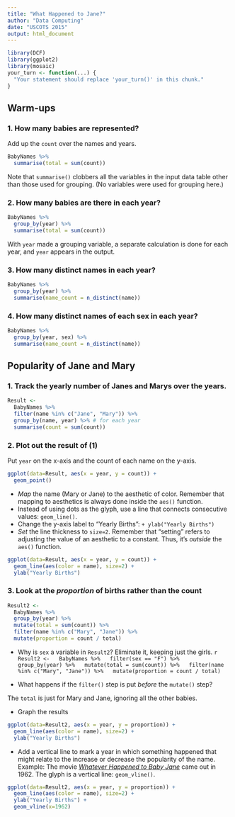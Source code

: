 ```yaml
---
title: "What Happened to Jane?"
author: "Data Computing"
date: "USCOTS 2015"
output: html_document
---
```


```r
library(DCF)
library(ggplot2)
library(mosaic)
your_turn <- function(...) {
  "Your statement should replace 'your_turn()' in this chunk."
}
```


## Warm-ups


### 1. How many babies are represented?

Add up the `count` over the names and years.  

```r
BabyNames %>%
  summarise(total = sum(count)) 
```

Note that `summarise()` clobbers all the variables in the input data table other than those used for grouping. (No variables were used for grouping here.)


### 2. How many babies are there in each year?

```r
BabyNames %>% 
  group_by(year) %>% 
  summarise(total = sum(count)) 
```

With `year` made a grouping variable, a separate calculation is done for each year, and `year` appears in the output.

### 3. How many distinct names in each year?

```r
BabyNames %>%
  group_by(year) %>%
  summarise(name_count = n_distinct(name))
```

### 4. How many distinct names of each sex in each year?

```r
BabyNames %>%
  group_by(year, sex) %>%
  summarise(name_count = n_distinct(name))
```

## Popularity of Jane and Mary

### 1. Track the yearly number of Janes and Marys over the years.

```r
Result <-
  BabyNames %>%
  filter(name %in% c("Jane", "Mary")) %>% 
  group_by(name, year) %>% # for each year
  summarise(count = sum(count))
```

### 2. Plot out the result of (1)

Put `year` on the x-axis and the count of each name on the y-axis.

```r
ggplot(data=Result, aes(x = year, y = count)) +
  geom_point()
```

* *Map* the name (Mary or Jane) to the aesthetic of color.  Remember that mapping to aesthetics is always done inside the `aes()` function.
* Instead of using dots as the glyph, use a line that connects consecutive values: `geom_line()`.
* Change the y-axis label to "Yearly Births": `+ ylab("Yearly Births")`
* *Set* the line thickness to `size=2`. Remember that "setting" refers to adjusting the value of an aesthetic to a constant.  Thus, it's *outside* the `aes()` function.

```r
ggplot(data=Result, aes(x = year, y = count)) +
  geom_line(aes(color = name), size=2) +
  ylab("Yearly Births")
```

### 3. Look at the *proportion* of births rather than the count

```r
Result2 <-
  BabyNames %>%
  group_by(year) %>%
  mutate(total = sum(count)) %>%
  filter(name %in% c("Mary", "Jane")) %>%
  mutate(proportion = count / total)
```

* Why is `sex` a variable in `Result2`? Eliminate it, keeping just the girls.
    ```r
Result2 <-
  BabyNames %>%
  filter(sex == "F") %>%
  group_by(year) %>%
  mutate(total = sum(count)) %>%
  filter(name %in% c("Mary", "Jane")) %>%
  mutate(proportion = count / total)        
```

* What happens if the `filter()` step is put *before* the `mutate()` step?

The `total` is just for Mary and Jane, ignoring all the other babies.

* Graph the results
```r
ggplot(data=Result2, aes(x = year, y = proportion)) +
  geom_line(aes(color = name), size=2) +
  ylab("Yearly Births")
```

* Add a vertical line to mark a year in which something happened that might relate to the increase or decrease the popularity of the name.  Example: The movie [*Whatever Happened to Baby Jane*](http://en.wikipedia.org/wiki/What_Ever_Happened_to_Baby_Jane%3F_%281962_film%29) came out in 1962.  The glyph is a vertical line: `geom_vline()`.
  
```r
ggplot(data=Result2, aes(x = year, y = proportion)) +
  geom_line(aes(color = name), size=2) +
  ylab("Yearly Births") +
  geom_vline(x=1962)
```
